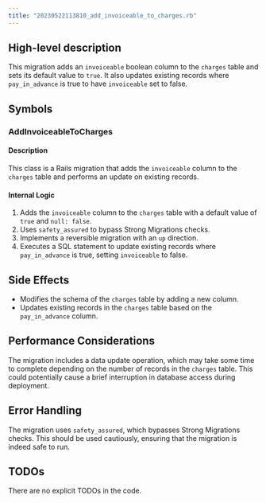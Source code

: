 ```yaml
---
title: "20230522113810_add_invoiceable_to_charges.rb"
---
```


## High-level description
This migration adds an `invoiceable` boolean column to the `charges` table and sets its default value to `true`. It also updates existing records where `pay_in_advance` is true to have `invoiceable` set to false.

## Symbols

### AddInvoiceableToCharges
#### Description
This class is a Rails migration that adds the `invoiceable` column to the `charges` table and performs an update on existing records.

#### Internal Logic
1. Adds the `invoiceable` column to the `charges` table with a default value of `true` and `null: false`.
2. Uses `safety_assured` to bypass Strong Migrations checks.
3. Implements a reversible migration with an `up` direction.
4. Executes a SQL statement to update existing records where `pay_in_advance` is true, setting `invoiceable` to false.

## Side Effects
- Modifies the schema of the `charges` table by adding a new column.
- Updates existing records in the `charges` table based on the `pay_in_advance` column.

## Performance Considerations
The migration includes a data update operation, which may take some time to complete depending on the number of records in the `charges` table. This could potentially cause a brief interruption in database access during deployment.

## Error Handling
The migration uses `safety_assured`, which bypasses Strong Migrations checks. This should be used cautiously, ensuring that the migration is indeed safe to run.

## TODOs
There are no explicit TODOs in the code.